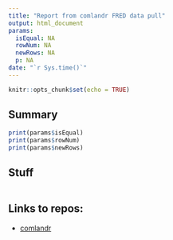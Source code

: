 ```yaml
---
title: "Report from comlandr FRED data pull"
output: html_document
params: 
  isEqual: NA
  rowNum: NA
  newRows: NA
  p: NA
date: "`r Sys.time()`"
---
```


```r
knitr::opts_chunk$set(echo = TRUE)
```

## Summary

```r
print(params$isEqual)
print(params$rowNum)
print(params$newRows)

```

## Stuff

```r


```


## Links to repos:

* [comlandr](https://github.com/NOAA-EDAB/comlandr)
